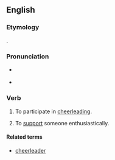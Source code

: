 ==English==

===Etymology===
{{back-form|en|cheerleader}}.

===Pronunciation===
* {{a|GA}} {{IPA|en|/ˈt͡ʃɪɹlid/}}
* {{a|RP}} {{IPA|en|/ˈtʃɪəliːd/}}

===Verb===
{{en-verb|cheerleads|cheerleading|cheerled|past2=cheerleaded}}

# {{label|en|intransitive}} To participate in [[cheerleading]].
# {{label|en|transitive}} To [[support]] someone enthusiastically.

====Related terms====
* [[cheerleader]]